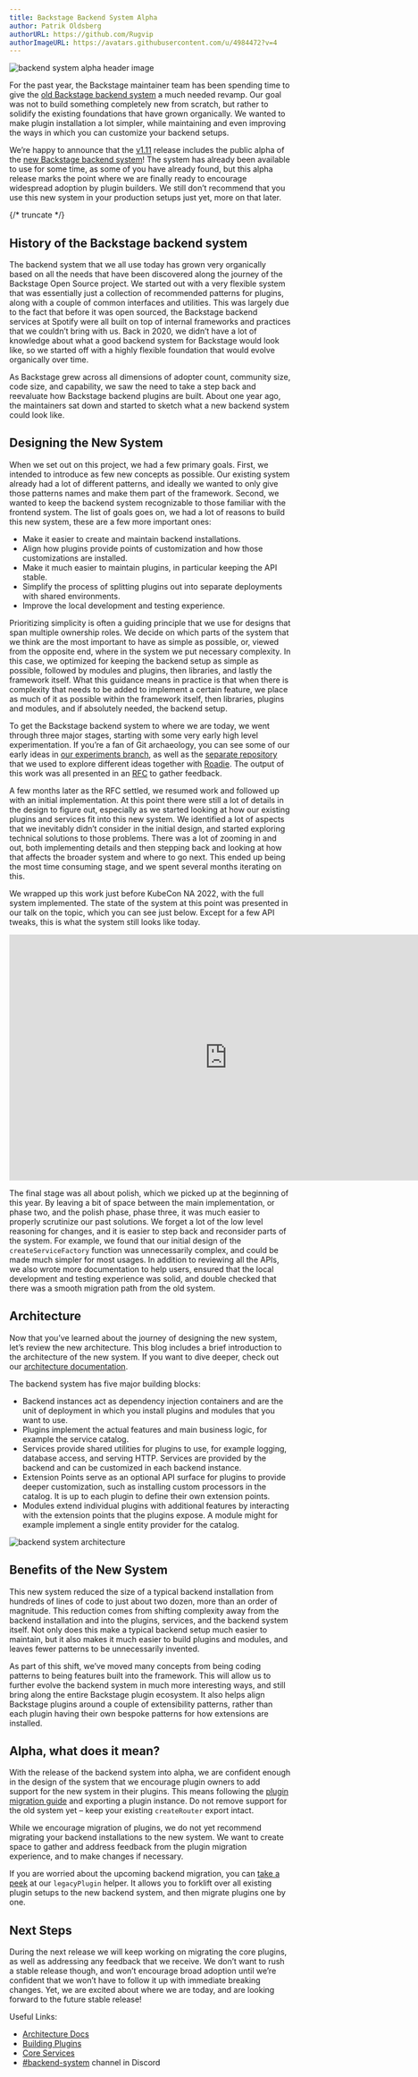 ```yaml
---
title: Backstage Backend System Alpha
author: Patrik Oldsberg
authorURL: https://github.com/Rugvip
authorImageURL: https://avatars.githubusercontent.com/u/4984472?v=4
---
```


![backend system alpha header image](assets/2023-02-15/backend-system-alpha.gif)

For the past year, the Backstage maintainer team has been spending time to give the [old Backstage backend system](https://backstage.io/docs/plugins/backend-plugin) a much needed revamp. Our goal was not to build something completely new from scratch, but rather to solidify the existing foundations that have grown organically. We wanted to make plugin installation a lot simpler, while maintaining and even improving the ways in which you can customize your backend setups.

We’re happy to announce that the [v1.11](https://backstage.io/docs/releases/v1.11.0) release includes the public alpha of the [new Backstage backend system](https://backstage.io/docs/backend-system/)! The system has already been available to use for some time, as some of you have already found, but this alpha release marks the point where we are finally ready to encourage widespread adoption by plugin builders. We still don’t recommend that you use this new system in your production setups just yet, more on that later.

{/* truncate */}

## History of the Backstage backend system

The backend system that we all use today has grown very organically based on all the needs that have been discovered along the journey of the Backstage Open Source project. We started out with a very flexible system that was essentially just a collection of recommended patterns for plugins, along with a couple of common interfaces and utilities. This was largely due to the fact that before it was open sourced, the Backstage backend services at Spotify were all built on top of internal frameworks and practices that we couldn’t bring with us. Back in 2020, we didn’t have a lot of knowledge about what a good backend system for Backstage would look like, so we started off with a highly flexible foundation that would evolve organically over time.

As Backstage grew across all dimensions of adopter count, community size, code size, and capability, we saw the need to take a step back and reevaluate how Backstage backend plugins are built. About one year ago, the maintainers sat down and started to sketch what a new backend system could look like.

## Designing the New System

When we set out on this project, we had a few primary goals. First, we intended to introduce as few new concepts as possible. Our existing system already had a lot of different patterns, and ideally we wanted to only give those patterns names and make them part of the framework. Second, we wanted to keep the backend system recognizable to those familiar with the frontend system. The list of goals goes on, we had a lot of reasons to build this new system, these are a few more important ones:

- Make it easier to create and maintain backend installations.
- Align how plugins provide points of customization and how those customizations are installed.
- Make it much easier to maintain plugins, in particular keeping the API stable.
- Simplify the process of splitting plugins out into separate deployments with shared environments.
- Improve the local development and testing experience.

Prioritizing simplicity is often a guiding principle that we use for designs that span multiple ownership roles. We decide on which parts of the system that we think are the most important to have as simple as possible, or, viewed from the opposite end, where in the system we put necessary complexity. In this case, we optimized for keeping the backend setup as simple as possible, followed by modules and plugins, then libraries, and lastly the framework itself. What this guidance means in practice is that when there is complexity that needs to be added to implement a certain feature, we place as much of it as possible within the framework itself, then libraries, plugins and modules, and if absolutely needed, the backend setup.

To get the Backstage backend system to where we are today, we went through three major stages, starting with some very early high level experimentation. If you’re a fan of Git archaeology, you can see some of our early ideas in [our experiments branch](https://github.com/backstage/backstage/commit/fd3e6b67fef25a04789779700db4c37047d59d1b), as well as the [separate repository](https://github.com/backstage/backend-system-exploration) that we used to explore different ideas together with [Roadie](https://roadie.io/). The output of this work was all presented in an [RFC](https://github.com/backstage/backstage/issues/11611) to gather feedback.

A few months later as the RFC settled, we resumed work and followed up with an initial implementation. At this point there were still a lot of details in the design to figure out, especially as we started looking at how our existing plugins and services fit into this new system. We identified a lot of aspects that we inevitably didn’t consider in the initial design, and started exploring technical solutions to those problems. There was a lot of zooming in and out, both implementing details and then stepping back and looking at how that affects the broader system and where to go next. This ended up being the most time consuming stage, and we spent several months iterating on this.

We wrapped up this work just before KubeCon NA 2022, with the full system implemented. The state of the system at this point was presented in our talk on the topic, which you can see just below. Except for a few API tweaks, this is what the system still looks like today.

<iframe
  width="780"
  height="440"
  src="https://www.youtube.com/embed/ZXF7uxrEBVY"
  frameBorder="0"
  allow="accelerometer; autoplay; encrypted-media; gyroscope; picture-in-picture"
  allowFullScreen
></iframe>

<br />

The final stage was all about polish, which we picked up at the beginning of this year. By leaving a bit of space between the main implementation, or phase two, and the polish phase, phase three, it was much easier to properly scrutinize our past solutions. We forget a lot of the low level reasoning for changes, and it is easier to step back and reconsider parts of the system. For example, we found that our initial design of the `createServiceFactory` function was unnecessarily complex, and could be made much simpler for most usages. In addition to reviewing all the APIs, we also wrote more documentation to help users, ensured that the local development and testing experience was solid, and double checked that there was a smooth migration path from the old system.

## Architecture

Now that you’ve learned about the journey of designing the new system, let’s review the new architecture. This blog includes a brief introduction to the architecture of the new system. If you want to dive deeper, check out our [architecture documentation](https://backstage.io/docs/backend-system/architecture/).

The backend system has five major building blocks:

- Backend instances act as dependency injection containers and are the unit of deployment in which you install plugins and modules that you want to use.
- Plugins implement the actual features and main business logic, for example the service catalog.
- Services provide shared utilities for plugins to use, for example logging, database access, and serving HTTP. Services are provided by the backend and can be customized in each backend instance.
- Extension Points serve as an optional API surface for plugins to provide deeper customization, such as installing custom processors in the catalog. It is up to each plugin to define their own extension points.
- Modules extend individual plugins with additional features by interacting with the extension points that the plugins expose. A module might for example implement a single entity provider for the catalog.

![backend system architecture](assets/2023-02-15/backend-system-architecture.png)

## Benefits of the New System

This new system reduced the size of a typical backend installation from hundreds of lines of code to just about two dozen, more than an order of magnitude. This reduction comes from shifting complexity away from the backend installation and into the plugins, services, and the backend system itself. Not only does this make a typical backend setup much easier to maintain, but it also makes it much easier to build plugins and modules, and leaves fewer patterns to be unnecessarily invented.

As part of this shift, we’ve moved many concepts from being coding patterns to being features built into the framework. This will allow us to further evolve the backend system in much more interesting ways, and still bring along the entire Backstage plugin ecosystem. It also helps align Backstage plugins around a couple of extensibility patterns, rather than each plugin having their own bespoke patterns for how extensions are installed.

## Alpha, what does it mean?

With the release of the backend system into alpha, we are confident enough in the design of the system that we encourage plugin owners to add support for the new system in their plugins. This means following the [plugin migration guide](https://backstage.io/docs/backend-system/building-plugins-and-modules/migrating) and exporting a plugin instance. Do not remove support for the old system yet – keep your existing `createRouter` export intact.

While we encourage migration of plugins, we do not yet recommend migrating your backend installations to the new system. We want to create space to gather and address feedback from the plugin migration experience, and to make changes if necessary.

If you are worried about the upcoming backend migration, you can [take a peek](https://backstage.io/docs/backend-system/building-backends/migrating#migrating-the-index-file) at our `legacyPlugin` helper. It allows you to forklift over all existing plugin setups to the new backend system, and then migrate plugins one by one.

## Next Steps

During the next release we will keep working on migrating the core plugins, as well as addressing any feedback that we receive. We don’t want to rush a stable release though, and won’t encourage broad adoption until we’re confident that we won’t have to follow it up with immediate breaking changes. Yet, we are excited about where we are today, and are looking forward to the future stable release!

Useful Links:

- [Architecture Docs](https://backstage.io/docs/backend-system/architecture/)
- [Building Plugins](https://backstage.io/docs/backend-system/building-plugins-and-modules/)
- [Core Services](https://backstage.io/docs/backend-system/core-services/)
- [#backend-system](https://discord.com/channels/687207715902193673/1034089724664610938) channel in Discord
